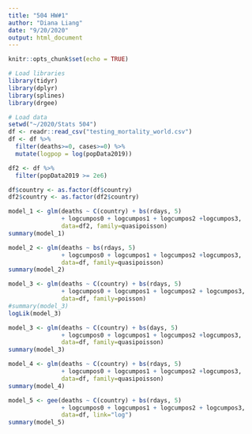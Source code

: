 ```yaml
---
title: "504 HW#1"
author: "Diana Liang"
date: "9/20/2020"
output: html_document
---
```


```r
knitr::opts_chunk$set(echo = TRUE)
```

```r
# Load libraries
library(tidyr)
library(dplyr)
library(splines)
library(drgee)

# Load data
setwd("~/2020/Stats 504")
df <- readr::read_csv("testing_mortality_world.csv")
df <- df %>%
  filter(deaths>=0, cases>=0) %>%
  mutate(logpop = log(popData2019))

df2 <- df %>%
  filter(popData2019 >= 2e6)

df$country <- as.factor(df$country)
df2$country <- as.factor(df2$country)
```

```r
model_1 <- glm(deaths ~ C(country) + bs(rdays, 5)
               + logcumpos0 + logcumpos1 + logcumpos2 +logcumpos3,
               data=df2, family=quasipoisson)
summary(model_1)
```

```r
model_2 <- glm(deaths ~ bs(rdays, 5)
               + logcumpos0 + logcumpos1 + logcumpos2 +logcumpos3,
               data=df, family=quasipoisson)
summary(model_2)

```

```r
model_3 <- glm(deaths ~ C(country) + bs(rdays, 5)
               + logcumpos0 + logcumpos1 + logcumpos2 + logcumpos3,
               data=df, family=poisson)
#summary(model_3)
logLik(model_3)
```
```r
model_3 <- glm(deaths ~ C(country) + bs(days, 5)
               + logcumpos0 + logcumpos1 + logcumpos2 +logcumpos3,
               data=df, family=quasipoisson)
summary(model_3)
```

```r
model_4 <- glm(deaths ~ C(country) + bs(rdays, 5)
               + logcumpos0 + logcumpos1 + logcumpos2 +logcumpos3,
               data=df, family=quasipoisson)
summary(model_4)
```

```r
model_5 <- gee(deaths ~ C(country) + bs(rdays, 5)
               + logcumpos0 + logcumpos1 + logcumpos2 + logcumpos3,
               data=df, link="log")
summary(model_5)
```